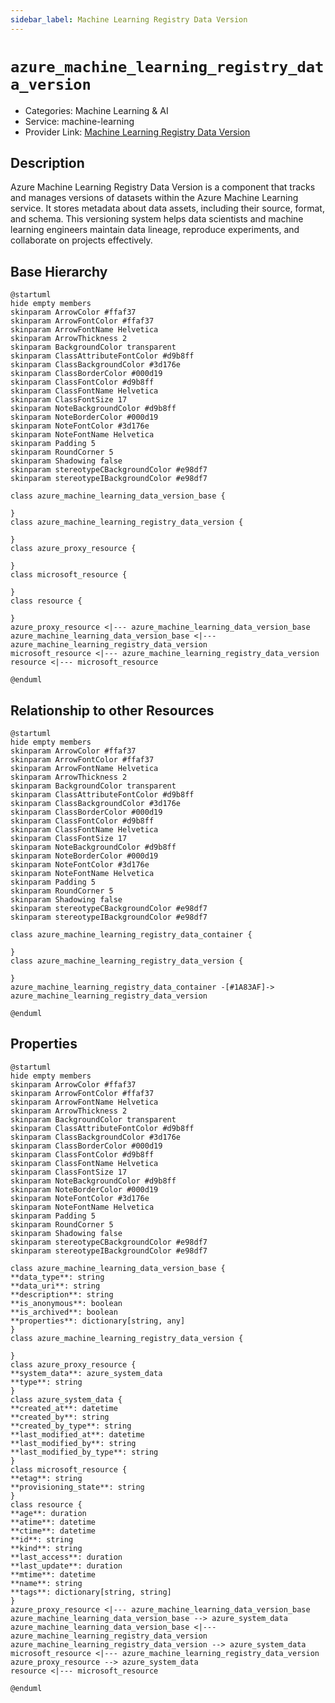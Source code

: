 ```yaml
---
sidebar_label: Machine Learning Registry Data Version
---
```


# `azure_machine_learning_registry_data_version`

- Categories: Machine Learning & AI
- Service: machine-learning
- Provider Link: [Machine Learning Registry Data Version](https://learn.microsoft.com/en-us/azure/machine-learning/how-to-manage-registries?tabs=cli)

## Description

Azure Machine Learning Registry Data Version is a component that tracks and manages versions of datasets within the Azure Machine Learning service. It stores metadata about data assets, including their source, format, and schema. This versioning system helps data scientists and machine learning engineers maintain data lineage, reproduce experiments, and collaborate on projects effectively.

## Base Hierarchy

<ZoomPanPinch>

```kroki imgType="plantuml" imgAlt="Hierarchy of Machine Learning Registry Data Version"
@startuml
hide empty members
skinparam ArrowColor #ffaf37
skinparam ArrowFontColor #ffaf37
skinparam ArrowFontName Helvetica
skinparam ArrowThickness 2
skinparam BackgroundColor transparent
skinparam ClassAttributeFontColor #d9b8ff
skinparam ClassBackgroundColor #3d176e
skinparam ClassBorderColor #000d19
skinparam ClassFontColor #d9b8ff
skinparam ClassFontName Helvetica
skinparam ClassFontSize 17
skinparam NoteBackgroundColor #d9b8ff
skinparam NoteBorderColor #000d19
skinparam NoteFontColor #3d176e
skinparam NoteFontName Helvetica
skinparam Padding 5
skinparam RoundCorner 5
skinparam Shadowing false
skinparam stereotypeCBackgroundColor #e98df7
skinparam stereotypeIBackgroundColor #e98df7

class azure_machine_learning_data_version_base {

}
class azure_machine_learning_registry_data_version {

}
class azure_proxy_resource {

}
class microsoft_resource {

}
class resource {

}
azure_proxy_resource <|--- azure_machine_learning_data_version_base
azure_machine_learning_data_version_base <|--- azure_machine_learning_registry_data_version
microsoft_resource <|--- azure_machine_learning_registry_data_version
resource <|--- microsoft_resource

@enduml
```

</ZoomPanPinch>

## Relationship to other Resources

<ZoomPanPinch>

```kroki imgType="plantuml" imgAlt="Diagram of Machine Learning Registry Data Version resource relationships"
@startuml
hide empty members
skinparam ArrowColor #ffaf37
skinparam ArrowFontColor #ffaf37
skinparam ArrowFontName Helvetica
skinparam ArrowThickness 2
skinparam BackgroundColor transparent
skinparam ClassAttributeFontColor #d9b8ff
skinparam ClassBackgroundColor #3d176e
skinparam ClassBorderColor #000d19
skinparam ClassFontColor #d9b8ff
skinparam ClassFontName Helvetica
skinparam ClassFontSize 17
skinparam NoteBackgroundColor #d9b8ff
skinparam NoteBorderColor #000d19
skinparam NoteFontColor #3d176e
skinparam NoteFontName Helvetica
skinparam Padding 5
skinparam RoundCorner 5
skinparam Shadowing false
skinparam stereotypeCBackgroundColor #e98df7
skinparam stereotypeIBackgroundColor #e98df7

class azure_machine_learning_registry_data_container {

}
class azure_machine_learning_registry_data_version {

}
azure_machine_learning_registry_data_container -[#1A83AF]-> azure_machine_learning_registry_data_version

@enduml
```

</ZoomPanPinch>

## Properties

<ZoomPanPinch>

```kroki imgType="plantuml" imgAlt="Diagram of Machine Learning Registry Data Version data model"
@startuml
hide empty members
skinparam ArrowColor #ffaf37
skinparam ArrowFontColor #ffaf37
skinparam ArrowFontName Helvetica
skinparam ArrowThickness 2
skinparam BackgroundColor transparent
skinparam ClassAttributeFontColor #d9b8ff
skinparam ClassBackgroundColor #3d176e
skinparam ClassBorderColor #000d19
skinparam ClassFontColor #d9b8ff
skinparam ClassFontName Helvetica
skinparam ClassFontSize 17
skinparam NoteBackgroundColor #d9b8ff
skinparam NoteBorderColor #000d19
skinparam NoteFontColor #3d176e
skinparam NoteFontName Helvetica
skinparam Padding 5
skinparam RoundCorner 5
skinparam Shadowing false
skinparam stereotypeCBackgroundColor #e98df7
skinparam stereotypeIBackgroundColor #e98df7

class azure_machine_learning_data_version_base {
**data_type**: string
**data_uri**: string
**description**: string
**is_anonymous**: boolean
**is_archived**: boolean
**properties**: dictionary[string, any]
}
class azure_machine_learning_registry_data_version {

}
class azure_proxy_resource {
**system_data**: azure_system_data
**type**: string
}
class azure_system_data {
**created_at**: datetime
**created_by**: string
**created_by_type**: string
**last_modified_at**: datetime
**last_modified_by**: string
**last_modified_by_type**: string
}
class microsoft_resource {
**etag**: string
**provisioning_state**: string
}
class resource {
**age**: duration
**atime**: datetime
**ctime**: datetime
**id**: string
**kind**: string
**last_access**: duration
**last_update**: duration
**mtime**: datetime
**name**: string
**tags**: dictionary[string, string]
}
azure_proxy_resource <|--- azure_machine_learning_data_version_base
azure_machine_learning_data_version_base --> azure_system_data
azure_machine_learning_data_version_base <|--- azure_machine_learning_registry_data_version
azure_machine_learning_registry_data_version --> azure_system_data
microsoft_resource <|--- azure_machine_learning_registry_data_version
azure_proxy_resource --> azure_system_data
resource <|--- microsoft_resource

@enduml
```

</ZoomPanPinch>
